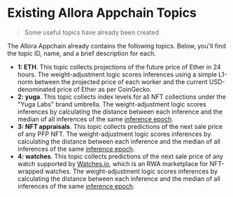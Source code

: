 # Existing Allora Appchain Topics

> Some useful topics have already been created

The Allora Appchain already contains the following topics. Below, you'll find the topic ID, name, and a brief description for each.

- **1: ETH**. This topic collects projections of the future price of Ether in 24 hours. The weight-adjustment logic scores inferences using a simple L1-norm between the projected price of each worker and the current USD-denominated price of Ether as per CoinGecko.
- **2: yuga**. This topic collects index levels for all NFT collections under the "Yuga Labs" brand umbrella.  The weight-adjustment logic scores inferences by calculating the distance between each inference and the median of all inferences of the same <a href="https://docs.allora.network/docs/technical-architecture#topics" target="_blank">inference epoch</a>.
- **3: NFT appraisals**. This topic collects predictions of the next sale price of any PFP NFT.  The weight-adjustment logic scores inferences by calculating the distance between each inference and the median of all inferences of the same <a href="https://docs.allora.network/docs/technical-architecture#topics" target="_blank">inference epoch</a>.
- **4: watches**. This topic collects predictions of the next sale price of any watch supported by <a href="https://watches.io/" target="_blank">Watches.io</a>, which is an RWA marketplace for NFT-wrapped watches. The weight-adjustment logic scores inferences by calculating the distance between each inference and the median of all inferences of the same <a href="https://docs.allora.network/docs/technical-architecture#topics" target="_blank">inference epoch</a>.
